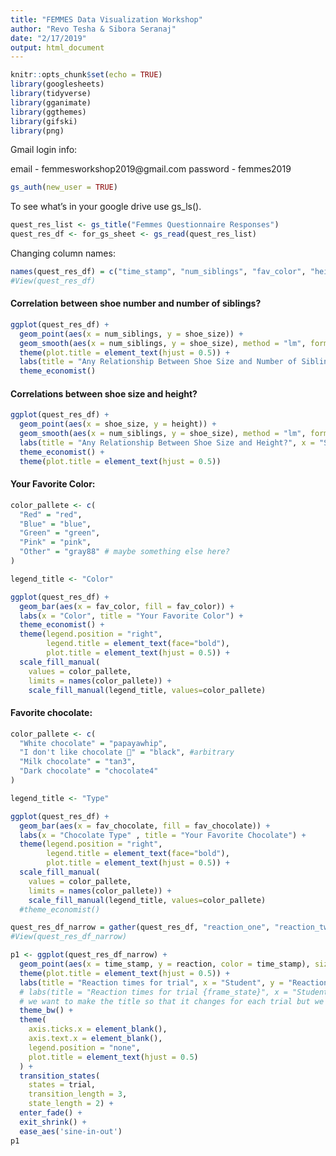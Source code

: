 ```yaml
---
title: "FEMMES Data Visualization Workshop"
author: "Revo Tesha & Sibora Seranaj"
date: "2/17/2019"
output: html_document
---
```


```r
knitr::opts_chunk$set(echo = TRUE)
library(googlesheets)
library(tidyverse)
library(gganimate)
library(ggthemes)
library(gifski)
library(png)
```

Gmail login info:

email - femmesworkshop2019@gmail.com
password - femmes2019

```r
gs_auth(new_user = TRUE)
```

To see what's in your google drive use gs_ls().

```r
quest_res_list <- gs_title("Femmes Questionnaire Responses")
quest_res_df <- for_gs_sheet <- gs_read(quest_res_list)
```

Changing column names:
```r
names(quest_res_df) = c("time_stamp", "num_siblings", "fav_color", "height", "shoe_size", "movie_genre", "fav_chocolate", "fav_pet", "fav_season", "day_old", "reaction_one", "reaction_two", "reaction_three", "reaction_four")
#View(quest_res_df)
```

#### Correlation between shoe number and number of siblings?

```r
ggplot(quest_res_df) + 
  geom_point(aes(x = num_siblings, y = shoe_size)) +
  geom_smooth(aes(x = num_siblings, y = shoe_size), method = "lm", formula = y ~ x, se = F) +
  theme(plot.title = element_text(hjust = 0.5)) +
  labs(title = "Any Relationship Between Shoe Size and Number of Siblings?", x = "Number of Siblings", y = "Shoe Size") +
  theme_economist()
```

#### Correlations between shoe size and height?

```r
ggplot(quest_res_df) + 
  geom_point(aes(x = shoe_size, y = height)) +
  geom_smooth(aes(x = num_siblings, y = shoe_size), method = "lm", formula = y ~ x, se = F) +
  labs(title = "Any Relationship Between Shoe Size and Height?", x = "Shoe Size", y = "Height") +
  theme_economist() +
  theme(plot.title = element_text(hjust = 0.5))
```

#### Your Favorite Color:

```r

color_pallete <- c(
  "Red" = "red",
  "Blue" = "blue",
  "Green" = "green",
  "Pink" = "pink",
  "Other" = "gray88" # maybe something else here?
)

legend_title <- "Color"

ggplot(quest_res_df) + 
  geom_bar(aes(x = fav_color, fill = fav_color)) +
  labs(x = "Color", title = "Your Favorite Color") +
  theme_economist() +
  theme(legend.position = "right",
        legend.title = element_text(face="bold"),
        plot.title = element_text(hjust = 0.5)) +
  scale_fill_manual(
    values = color_pallete,
    limits = names(color_pallete)) +
    scale_fill_manual(legend_title, values=color_pallete)
```


#### Favorite chocolate:
```r
color_pallete <- c(
  "White chocolate" = "papayawhip",
  "I don't like chocolate 😬" = "black", #arbitrary
  "Milk chocolate" = "tan3",
  "Dark chocolate" = "chocolate4"
)

legend_title <- "Type"

ggplot(quest_res_df) + 
  geom_bar(aes(x = fav_chocolate, fill = fav_chocolate)) +
  labs(x = "Chocolate Type" , title = "Your Favorite Chocolate") +
  theme(legend.position = "right",
        legend.title = element_text(face="bold"),
        plot.title = element_text(hjust = 0.5)) +
  scale_fill_manual(
    values = color_pallete,
    limits = names(color_pallete)) +
    scale_fill_manual(legend_title, values=color_pallete)
  #theme_economist()
```

```r
quest_res_df_narrow = gather(quest_res_df, "reaction_one", "reaction_two", "reaction_three", "reaction_four", key = "trial", value = "reaction")
#View(quest_res_df_narrow)
```

```r
p1 <- ggplot(quest_res_df_narrow) + 
  geom_point(aes(x = time_stamp, y = reaction, color = time_stamp), size = 3) +
  theme(plot.title = element_text(hjust = 0.5)) +
  labs(title = "Reaction times for trial", x = "Student", y = "Reaction times") +
  # labs(title = "Reaction times for trial {frame_state}", x = "Student", y = "Reaction times")
  # we want to make the title so that it changes for each trial but we don't know how to
  theme_bw() +
  theme(
    axis.ticks.x = element_blank(),
    axis.text.x = element_blank(),
    legend.position = "none",
    plot.title = element_text(hjust = 0.5)
  ) +
  transition_states(
    states = trial,  
    transition_length = 3,
    state_length = 2) + 
  enter_fade() +
  exit_shrink() +
  ease_aes('sine-in-out')
p1
```
